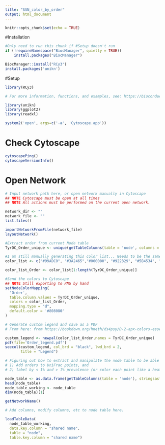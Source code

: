 ```yaml
---
title: "SSN_color_by_order"
output: html_document
---
```


```r
knitr::opts_chunk$set(echo = TRUE)
```

#Installation
```r
#Only need to run this chunk if #Setup doesn't run
if (!requireNamespace("BiocManager", quietly = TRUE))
    install.packages("BiocManager")

BiocManager::install("RCy3")
install.packages('unikn')
```

#Setup
```r
library(RCy3)

# For more information, functions, and examples, see: https://bioconductor.org/packages/devel/bioc/vignettes/RCy3/inst/doc/Overview-of-RCy3.html

library(unikn)
library(ggplot2)
library(readxl)

system2('open', args=c('-a', 'Cytoscape.app'))
```

# Check Cytoscape
```r
cytoscapePing()
cytoscapeVersionInfo()
```

# Open Network
```r
# Input network path here, or open network manually in Cytoscape
## NOTE Cytoscape must be open at all times
## NOTE All actions must be performed on the current open network.

network_dir <- ""
network_file <- ""
list.files()

importNetworkFromFile(network_file)
layoutNetwork()
```

```r
#Extract order from current Node table
TyrDC_Order_unique <- unique(getTableColumns(table = 'node', columns = 'Order')[,'Order'])
```

```r
#I am still manually generating this color list... Needs to be the same length as the length of TyrDC_Order_unique
color_list <- c("#99ADC0", "#3A2465","#000080", "#922329", "#5B4534", "#FDE8DC", "#404E55", "#0089A3", "#CB7E98", "#A4E804", "#324E72", "#6A3A4C", "#83AB58", "#001C1E", "#D1F7CE", "#004B28", "#C8D0F6", "#A3A489", "#939799", "#222800", "#BF5650", "#E83000", '#5588DD', '#FFFFFF', "#BC23FF", "#000000")

color_list_Order <- color_list[1:length(TyrDC_Order_unique)]
```


```r
#Send the colors to Cytoscape
## NOTE Still exporting to PNG by hand
setNodeColorMapping(
  'Order',
  table.column.values = TyrDC_Order_unique,
  colors = color_list_Order,
  mapping.type = "d",
  default.color = '#808080'
)
```



```r
# Generate custom legend and save as a PDF
# From here: from https://bookdown.org/hneth/ds4psy/D-2-apx-colors-essentials.html

custom_legend <- newpal(color_list_Order,names = TyrDC_Order_unique)
pdf(file='Order_legend.pdf')
seecol(custom_legend, col_brd = "black", lwd_brd = 2, 
       title = "Legend")
```

############

```r
# Figuring out how to extract and manipulate the node table to be able to:
# 1) Add orders to UniFrac points, and 
# 2) label by < 1% and > 1% prevalence (or color each point like a heatmap)

node_table <- as.data.frame(getTableColumns(table = 'node'), stringsasfactors=FALSE)
head(node_table)
node_table_working <- node_table
dim(node_table)[1]

getNetworkName()


```


```r
# Add columns, modify columns, etc to node table here.
```



```r

loadTableData(
  node_table_working,
  data.key.column = "shared name",
  table = "node",
  table.key.column = "shared name")
```

